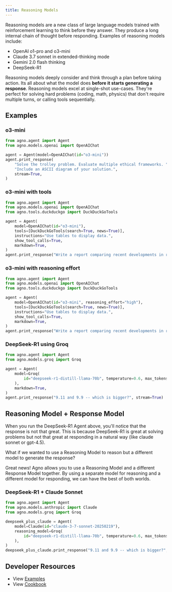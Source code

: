 ```yaml
---
title: Reasoning Models
---
```


Reasoning models are a new class of large language models trained with reinforcement learning to think before they answer. They produce a long internal chain of thought before responding. Examples of reasoning models include:
- OpenAI o1-pro and o3-mini
- Claude 3.7 sonnet in extended-thinking mode
- Gemini 2.0 flash thinking
- DeepSeek-R1

Reasoning models deeply consider and think through a plan before taking action. Its all about what the model does **before it starts generating a response**. Reasoning models excel at single-shot use-cases. They're perfect for solving hard problems (coding, math, physics) that don't require multiple turns, or calling tools sequentially.

## Examples

### o3-mini

```python o3_mini.py
from agno.agent import Agent
from agno.models.openai import OpenAIChat

agent = Agent(model=OpenAIChat(id="o3-mini"))
agent.print_response(
    "Solve the trolley problem. Evaluate multiple ethical frameworks. "
    "Include an ASCII diagram of your solution.",
    stream=True,
)
```

### o3-mini with tools

```python o3_mini_with_tools.py
from agno.agent import Agent
from agno.models.openai import OpenAIChat
from agno.tools.duckduckgo import DuckDuckGoTools

agent = Agent(
    model=OpenAIChat(id="o3-mini"),
    tools=[DuckDuckGoTools(search=True, news=True)],
    instructions="Use tables to display data.",
    show_tool_calls=True,
    markdown=True,
)
agent.print_response("Write a report comparing recent developments in renewable energy vs traditional energy", stream=True)
```

### o3-mini with reasoning effort

```python o3_mini_with_reasoning_effort.py
from agno.agent import Agent
from agno.models.openai import OpenAIChat
from agno.tools.duckduckgo import DuckDuckGoTools

agent = Agent(
    model=OpenAIChat(id="o3-mini", reasoning_effort="high"),
    tools=[DuckDuckGoTools(search=True, news=True)],
    instructions="Use tables to display data.",
    show_tool_calls=True,
    markdown=True,
)
agent.print_response("Write a report comparing recent developments in renewable energy vs traditional energy", stream=True)
```

### DeepSeek-R1 using Groq

```python deepseek_r1_using_groq.py
from agno.agent import Agent
from agno.models.groq import Groq

agent = Agent(
    model=Groq(
        id="deepseek-r1-distill-llama-70b", temperature=0.6, max_tokens=1024, top_p=0.95
    ),
    markdown=True,
)
agent.print_response("9.11 and 9.9 -- which is bigger?", stream=True)
```

## Reasoning Model + Response Model

When you run the DeepSeek-R1 Agent above, you'll notice that the response is not that great. This is because DeepSeek-R1 is great at solving problems but not that great at responding in a natural way (like claude sonnet or gpt-4.5).

What if we wanted to use a Reasoning Model to reason but a different model to generate the response?

Great news! Agno allows you to use a Reasoning Model and a different Response Model together. By using a separate model for reasoning and a different model for responding, we can have the best of both worlds.

### DeepSeek-R1 + Claude Sonnet

```python deepseek_plus_claude.py
from agno.agent import Agent
from agno.models.anthropic import Claude
from agno.models.groq import Groq

deepseek_plus_claude = Agent(
    model=Claude(id="claude-3-7-sonnet-20250219"),
    reasoning_model=Groq(
        id="deepseek-r1-distill-llama-70b", temperature=0.6, max_tokens=1024, top_p=0.95
    ),
)
deepseek_plus_claude.print_response("9.11 and 9.9 -- which is bigger?", stream=True)
```

## Developer Resources


- View [Examples](/examples/concepts/reasoning/models)
- View [Cookbook](https://github.com/agno-agi/agno/tree/main/cookbook/reasoning/models)

